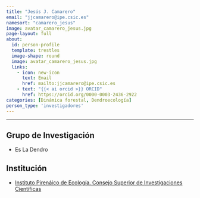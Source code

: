 ```yaml
---
title: "Jesús J. Camarero"
email: "jjcamarero@ipe.csic.es"  
namesort: "camarero_jesus"
image: avatar_camarero_jesus.jpg
page-layout: full
about: 
  id: person-profile
  template: trestles
  image-shape: round
  image: avatar_camarero_jesus.jpg
  links:
    - icon: new-icon
      text: Email
      href: mailto:jjcamarero@ipe.csic.es
    - text: "{{< ai orcid >}} ORCID"
      href: https://orcid.org/0000-0003-2436-2922
categories: [Dinámica forestal, Dendroecología]
person_type: 'investigadores'
---
```

 
<hr>

:::{#person-profile}

## Grupo de Investigación
- Es La Dendro

## Institución
- [Instituto Pirenáico de Ecología. Consejo Superior de Investigaciones Científicas](http://www.ipe.csic.es/)

:::
